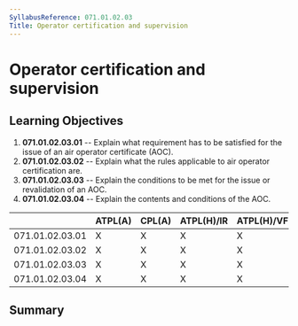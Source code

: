 ```yaml
---
SyllabusReference: 071.01.02.03
Title: Operator certification and supervision
---
```


# Operator certification and supervision

## Learning Objectives

1.  **071.01.02.03.01** -- Explain what requirement has to be satisfied for the
    issue of an air operator certificate (AOC).
2.  **071.01.02.03.02** -- Explain what the rules applicable to air operator
    certification are.
3.  **071.01.02.03.03** -- Explain the conditions to be met for the issue or
    revalidation of an AOC.
4.  **071.01.02.03.04** -- Explain the contents and conditions of the AOC.

|                 | ATPL(A) | CPL(A) | ATPL(H)/IR | ATPL(H)/VFR | CPL(H) | IR  | CBIR(A) |
| --------------- | ------- | ------ | ---------- | ----------- | ------ | --- | ------- |
| 071.01.02.03.01 | X       | X      | X          | X           | X      |     |         |
| 071.01.02.03.02 | X       | X      | X          | X           | X      |     |         |
| 071.01.02.03.03 | X       | X      | X          | X           | X      |     |         |
| 071.01.02.03.04 | X       | X      | X          | X           | X      |     |         |

## Summary
